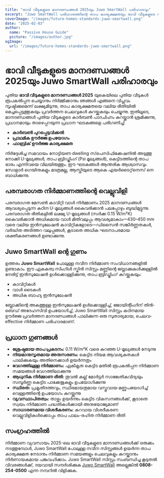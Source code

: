 ```yaml
---
title: "ഭാവി വീടുകളുടെ മാനദണ്ഡങ്ങൾ 2025യും Juwo SmartWall പരിഹാരവും"
excerpt: "Juwo SmartWall പരിഹാരത്തിന്റെ താപ കാര്യക്ഷമതയും ഭാവി വീടുകളുടെ നിർമ്മാണ മാനദണ്ഡങ്ങളും എങ്ങനെ വിപ്ലവം സൃഷ്ടിക്കുന്നു എന്ന് കണ്ടെത്തുക."
coverImage: "/images/future-homes-standards-juwo-smartwall.png"
date: "2025-02-03"
author:
  name: "Passive House Guide"
  picture: "/images/author.jpg"
ogImage:
  url: "/images/future-homes-standards-juwo-smartwall.png"
---
```


# ഭാവി വീടുകളുടെ മാനദണ്ഡങ്ങൾ 2025യും Juwo SmartWall പരിഹാരവും

പുതിയ **ഭാവി വീടുകളുടെ മാനദണ്ഡങ്ങൾ 2025** യുകെയിലെ പുതിയ വീടുകൾ രൂപകൽപ്പന ചെയ്യാനും നിർമ്മിക്കാനും ഞങ്ങൾ എങ്ങനെ വിപ്ലവം സൃഷ്ടിക്കുമെന്ന് ലക്ഷ്യമിടുന്നു, താപ കാര്യക്ഷമതയെ വലിയ രീതിയിൽ മെച്ചപ്പെടുത്തുകയും പ്രവർത്തന ചെലവുകൾ കുറയ്ക്കുകയും ചെയ്യുന്നു. ഇതിലൂടെ, മാനദണ്ഡങ്ങൾ പുതിയ വീടുകളുടെ കാർബൺ പാദചിഹ്നം കുറയ്ക്കാൻ ശ്രമിക്കുന്നു, പ്രധാനമായും താഴെപ്പറയുന്ന പ്രധാന ഘടകങ്ങളെ പരിഗണിച്ച്:

- **കാർബൺ പുറപ്പെടുവിക്കൽ**
- **പ്രാഥമിക ഊർജ്ജ ഉപയോഗം**
- **ഫാബ്രിക് ഊർജ്ജ കാര്യക്ഷമത**

നിർദ്ദേശിച്ച സമവായം നോട്ടിയണ dwelling സ്‌പെസിഫിക്കേഷനിൽ അടുത്തു നോക്കി U-മൂല്യങ്ങൾ, താപ ബ്രിഡ്ജിംഗ് (Psi മൂല്യങ്ങൾ), കെട്ടിടത്തിന്റെ താപ ഭാരം എന്നിവയെ വിലയിരുത്തും. ഈ ഘടകങ്ങൾ ആന്തരിക ആശ്വാസവും സോളാർ ഗെയിനുകളും മാത്രമല്ല, ആസ്തിയുടെ ആകെ എയർടൈറ്റ്‌നെസ്‌ നെ ബാധിക്കുന്നു.

## പരമ്പരാഗത നിർമ്മാണത്തിന്റെ വെല്ലുവിളി

പരമ്പരാഗത മേസൺ കാവിറ്റി വാൾ നിർമ്മാണം 2025 മാനദണ്ഡങ്ങൾ ആവശ്യപ്പെടുന്ന കഠിന U-മൂല്യങ്ങൾ കൈവരിക്കാൻ പലപ്പോഴും ബുദ്ധിമുട്ടുന്നു. പരമ്പരാഗത രീതികളിൽ ലക്ഷ്യ U-മൂല്യങ്ങൾ (സർക്ക 0.15 W/m²K) കൈവരിക്കാൻ അധികമായ വാൾ മിതിവലുപ്പം ആവശ്യമാകാം—430–450 mm വരെ വലിയ ഇൻസുലേഷൻ കാവിറ്റികളോടെ—ഡിസൈൻ സങ്കീർണ്ണതകൾ, വർദ്ധിത അടിത്തറ വലുപ്പങ്ങൾ, കൂടാതെ അധിക ഘടനാപരമായ ശക്തീകരണങ്ങൾ ഉണ്ടാക്കുന്നു.

## Juwo SmartWall ന്റെ ഗുണം

ഉത്തരം **Juwo SmartWall** പോലുള്ള നവീന നിർമ്മാണ സംവിധാനങ്ങളിൽ ഉണ്ടാകാം. ഈ ഏകകത്വ സിംഗിൾ സ്കിൻ സിസ്റ്റം മണ്ണിന്റെ ബ്ലോക്കുകൾക്കുള്ളിൽ നേരിട്ട് ഇൻസുലേഷൻ ഉൾക്കൊള്ളിക്കുന്നു, താപ ബ്രിഡ്ജിംഗ് കുറയ്ക്കുകയും:

- കാവിറ്റികൾ
- വാൾ ടൈകൾ
- അധിക ബാഹ്യ ഇൻസുലേഷൻ

ബ്ലോക്കിന്റെ അകത്തുള്ള ഇൻസുലേഷൻ ഉൾക്കൊള്ളിച്ച്, ജോയിന്റിംഗിന് തിൻ-ബെഡ് അദേഹസിവി ഉപയോഗിച്ച്, Juwo SmartWall സിസ്റ്റം കഠിനമായ ഊർജ്ജ പ്രവർത്തന മാനദണ്ഡങ്ങൾ പാലിക്കുന്ന ഒരു സുതാര്യമായ, ചെലവ-effective നിർമ്മാണ പരിഹാരമാണ്.

## പ്രധാന ഗുണങ്ങൾ

- **ശ്രേഷ്ഠമായ താപ പ്രകടനം:** 0.11 W/m²K വരെ കുറഞ്ഞ U-മൂല്യങ്ങൾ നേടുന്നു
- **നിയമാനുസൃതമായ അനുസരണം:** കെട്ടിട നിയമ ആവശ്യകതകൾ പാലിക്കുകയും അതിനെക്കാൾ ഉയർന്നതും
- **വേഗത്തിലുള്ള നിർമ്മാണം:** ഏകീകൃത കെട്ടിട മതിൽ രൂപകൽപ്പന നിർമ്മാണ സമയങ്ങൾ വേഗത്തിലാക്കുന്നു
- **ആധുനിക നിർമ്മാണ രീതി:** തൂവൽ കല്ല് മോർട്ടർ സാങ്കേതികവിദ്യയും സമ്പൂർണ്ണ കെട്ടിട പാക്കേജുകളും ഉപയോഗിക്കുന്നു
- **സ്ഥിരത:** പ്രകൃതിദത്തവും, സ്ഥിരമായതുമായ വസ്തുവായ മണ്ണുപയോഗിച്ച് വെള്ളത്തിന്റെ ഉപയോഗം കുറയ്ക്കുന്നു
- **വ്യവസ്ഥാപിതത്വം:** താഴ്ന്നും ഉയർന്നും കെട്ടിട വികസനങ്ങൾക്ക്, കൂടാതെ സ്വയം നിർമ്മാണ പദ്ധതികൾക്കായി അനുയോജ്യമാണ്
- **സാധാരണമായ വിശദീകരണം:** കുറവായ വിശദീകരണ വെല്ലുവിളികൾക്കൊപ്പം താപ പാലം-രഹിത നിർമ്മാണ രീതി

## സംഗ്രഹത്തിൽ

നിർമ്മാണ വ്യവസായം 2025-ലെ ഭാവി വീടുകളുടെ മാനദണ്ഡങ്ങൾക്ക് ഒരുക്കം നടത്തുമ്പോൾ, Juwo SmartWall പോലുള്ള നവീന സിസ്റ്റങ്ങൾ ഉയർന്ന താപ കാര്യക്ഷമത നേടാനും നിർമ്മാണ സമയങ്ങളും ചെലവുകളും കുറയ്ക്കാനും നിർണായകമായ പങ്കുവഹിക്കാം. Juwo SmartWall സിസ്റ്റം സംബന്ധിച്ച കൂടുതൽ വിവരങ്ങൾക്ക്, ദയവായി സന്ദർശിക്കുക [Juwo SmartWall](http://www.Juwo-SmartWall.co.uk) അല്ലെങ്കിൽ **0808-254-0500** എന്ന നമ്പറിൽ വിളിക്കുക.